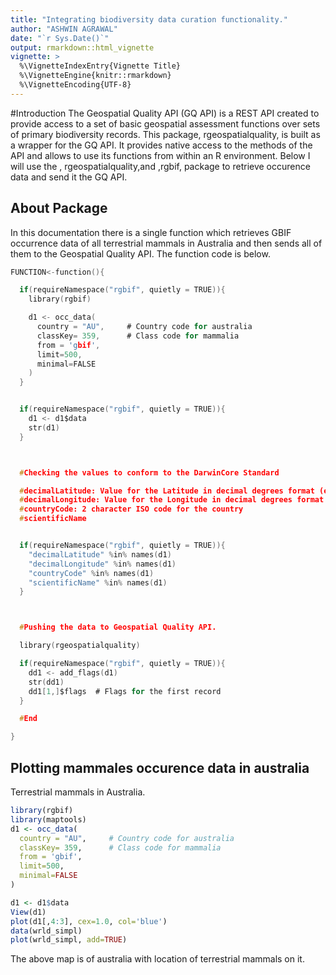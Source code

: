 ```yaml
---
title: "Integrating biodiversity data curation functionality."
author: "ASHWIN AGRAWAL"
date: "`r Sys.Date()`"
output: rmarkdown::html_vignette
vignette: >
  %\VignetteIndexEntry{Vignette Title}
  %\VignetteEngine{knitr::rmarkdown}
  %\VignetteEncoding{UTF-8}
---
```


#Introduction
The Geospatial Quality API (GQ API) is a REST API created to provide access to a set of basic geospatial assessment functions over sets of primary biodiversity records.
This package, rgeospatialquality, is built as a wrapper for the GQ API.
It provides native access to the methods of the API and allows to use its functions from within an R environment.
Below I will use the , rgeospatialquality,and ,rgbif, package to retrieve occurence data and send it the GQ API.



## About Package

In this documentation there is a single function which retrieves GBIF occurrence data
of all terrestrial mammals in Australia and then sends all of them to the Geospatial Quality API.
The function code is below.

```c
FUNCTION<-function(){

  if(requireNamespace("rgbif", quietly = TRUE)){
    library(rgbif)

    d1 <- occ_data(
      country = "AU",     # Country code for australia
      classKey= 359,      # Class code for mammalia
      from = 'gbif',
      limit=500,
      minimal=FALSE
    )
  }


  if(requireNamespace("rgbif", quietly = TRUE)){
    d1 <- d1$data
    str(d1)
  }



  #Checking the values to conform to the DarwinCore Standard

  #decimalLatitude: Value for the Latitude in decimal degrees format (e.g. 42.332)
  #decimalLongitude: Value for the Longitude in decimal degrees format (e.g. -1.833)
  #countryCode: 2 character ISO code for the country
  #scientificName


  if(requireNamespace("rgbif", quietly = TRUE)){
    "decimalLatitude" %in% names(d1)
    "decimalLongitude" %in% names(d1)
    "countryCode" %in% names(d1)
    "scientificName" %in% names(d1)
  }



  #Pushing the data to Geospatial Quality API.

  library(rgeospatialquality)

  if(requireNamespace("rgbif", quietly = TRUE)){
    dd1 <- add_flags(d1)
    str(dd1)
    dd1[1,]$flags  # Flags for the first record
  }

  #End

}
```



## Plotting mammales occurence data in australia

Terrestrial mammals in Australia.
```r
library(rgbif)
library(maptools)
d1 <- occ_data(
  country = "AU",     # Country code for australia
  classKey= 359,      # Class code for mammalia
  from = 'gbif',
  limit=500,
  minimal=FALSE
)

d1 <- d1$data
View(d1)
plot(d1[,4:3], cex=1.0, col='blue')
data(wrld_simpl)
plot(wrld_simpl, add=TRUE)
```

The above map is of australia with location of terrestrial mammals on it.

